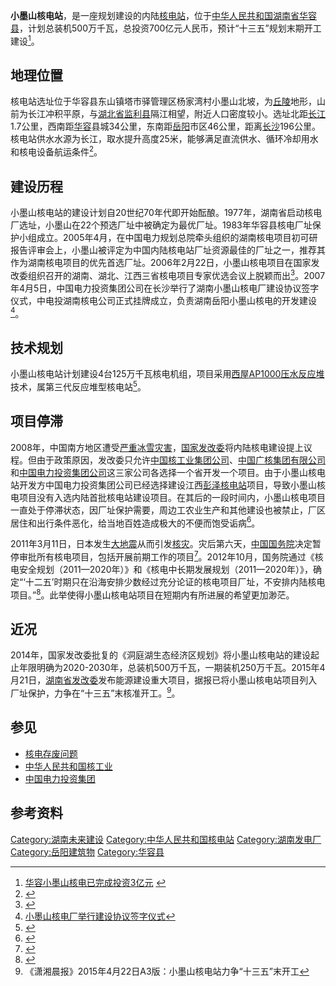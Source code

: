 {{noteTA|G1=核能}}
{{Infobox power station 
| name               = 小墨山核电站
| official_name      = 
| image              = 
| image_size         = 
| image_caption      = 
| image_alt          = 
| location_map       = China
| location_map_width = 
| location_map_text  = 
| lat_d     = 29
| lat_m     = 44
| lat_s     = 15
| lat_NS    = N
| long_d    = 112
| long_m    = 49
| long_s    = 35
| long_EW   = E
| coordinates_type   = type:landmark
| coordinates_display= inline,title
| coordinates_ref    = 
| country            = [[中华人民共和国|中国]]
| locale             = [[湖南省|湖南省]][[华容县|华容县]][[东山镇_(华容县)|东山镇]]
| status             = P
| construction_began = 
| commissioned       = 
| licence_expires    = 
| decommissioned     = 
| cost               = 700亿元人民币（预计）
| owner              = 
| operator           = 
| developer          = 
| constructor        = [[中国电力投资集团公司|中国电力投资集团公司]]湖南核电公司
| reactors_operate_mw= 
| reactors_const_mw  = 
| reactors_planned_mw= 4×125万千瓦
| reactors_decom_mw  = 
| reactors_cancel_mw = 
| reactor_type       = [[AP1000|AP1000]]
| reactor_supplier   = [[西屋公司|西屋公司]]
| turbine_manu_npp   = 
| installed_capacity = 
| max_planned_cap    = 
| capacity_factor    = 
| average_annual_gen = 
| net_generation     = 
| website            = 
| as_of              = 
| extra              = 
}}

'''小墨山核电站'''，是一座规划建设的内陆[[核电站|核电站]]，位于[[中华人民共和国|中华人民共和国]][[湖南省|湖南省]][[华容县|华容县]]，计划总装机500万千瓦，总投资700亿元人民币，预计“十三五”规划末期开工建设<ref>[http://www.yueyang.gov.cn/xqdt/hrx/content_263948.html 华容小墨山核电已完成投资3亿元] {{Wayback|url=http://www.yueyang.gov.cn/xqdt/hrx/content_263948.html |date=20160304070323 }}</ref>。

== 地理位置 ==
核电站选址位于华容县东山镇塔市驿管理区杨家湾村小墨山北坡，为[[丘陵|丘陵]]地形，山前为长江冲积平原，与[[湖北省|湖北省]][[监利县|监利县]]隔江相望，附近人口密度较小。选址北距[[长江|长江]]1.7公里，西南距[[华容|华容]]县城34公里，东南距[[岳阳|岳阳]]市区46公里，距离[[长沙|长沙]]196公里。核电站供水水源为长江，取水提升高度25米，能够满足直流供水、循环冷却用水和核电设备航运条件<ref>{{Cite web |url=http://hn.rednet.cn/c/2009/01/09/1684525.htm |title=湖南力争将华容小墨山核电列入国家发展规划 |access-date=2015-04-23 |archive-date=2011-02-21 |archive-url=https://web.archive.org/web/20110221071456/http://hn.rednet.cn/c/2009/01/09/1684525.htm |dead-url=no }}</ref>。

== 建设历程 ==
小墨山核电站的建设计划自20世纪70年代即开始酝酿。1977年，湖南省启动核电厂选址，小墨山在22个预选厂址中被确定为最优厂址。1983年华容县核电厂址保护小组成立。2005年4月，在中国电力规划总院牵头组织的湖南核电项目初可研报告评审会上，小墨山被评定为中国内陆核电站厂址资源最佳的厂址之一，推荐其作为湖南核电项目的优先首选厂址。2006年2月22日，小墨山核电项目在国家发改委组织召开的湖南、湖北、江西三省核电项目专家优选会议上脱颖而出<ref>{{Cite web |url=http://www.heneng.net.cn/index.php?mod=npp&item=nps_show&nps_id=35 |title=中国核电信息网：小墨山核电站 |access-date=2015-04-23 |archive-date=2019-08-02 |archive-url=https://web.archive.org/web/20190802100024/http://www.heneng.net.cn/index.php?mod=npp&item=nps_show&nps_id=35 |dead-url=no }}</ref>。2007年4月5日，中国电力投资集团公司在长沙举行了湖南小墨山核电厂建设协议签字仪式，中电投湖南核电公司正式挂牌成立，负责湖南岳阳小墨山核电的开发建设<ref>[http://www.cpnn.com.cn/dlsj/200704090222.htm  小墨山核电厂举行建设协议签字仪式]{{dead link|date=2017年12月 |bot=InternetArchiveBot |fix-attempted=yes }}</ref>。

== 技术规划 ==
小墨山核电站计划建设4台125万千瓦核电机组，项目采用[[西屋|西屋]][[AP1000|AP1000]][[压水反应堆|压水反应堆]]技术，属第三代反应堆型核电站<ref>{{Cite web |url=http://hunan.sina.com.cn/news/s/2014-03-31/080594098.html |title=岳阳小墨山核电完成投资约3亿元 总投资约700亿 |access-date=2015-04-23 |archive-date=2019-08-02 |archive-url=https://web.archive.org/web/20190802234954/http://hunan.sina.com.cn/news/s/2014-03-31/080594098.html |dead-url=no }}</ref>。

== 项目停滞 ==
2008年，中国南方地区遭受[[2008年中国南方水灾|严重冰雪灾害]]，[[国家发改委|国家发改委]]将内陆核电建设提上议程。但由于政策原因，发改委只允许[[中国核工业集团公司|中国核工业集团公司]]、[[中国广核集团有限公司|中国广核集团有限公司]]和[[中国电力投资集团公司|中国电力投资集团公司]]这三家公司各选择一个省开发一个项目。由于小墨山核电站开发方中国电力投资集团公司已经选择建设江西[[彭泽核电站|彭泽核电站]]项目，导致小墨山核电项目没有入选内陆首批核电站建设项目。在其后的一段时间内，小墨山核电项目一直处于停滞状态，因厂址保护需要，周边工农业生产和其他建设也被禁止，厂区居住和出行条件恶化，给当地百姓造成极大的不便而饱受诟病<ref>{{Cite web |url=http://www.chinastock.com.cn/yhwz_about.do?methodCall=getDetailInfo&docId=4579096 |title=等待37年的小墨山核电还需继续等下去吗 |access-date=2015-04-23 |archive-date=2019-08-02 |archive-url=https://web.archive.org/web/20190802123033/http://www.chinastock.com.cn/yhwz_about.do?methodCall=getDetailInfo&docId=4579096 |dead-url=no }}</ref>。

2011年3月11日，日本发生[[2011年日本东北地方太平洋近海地震|大地震]]从而引发[[福岛第一核电站事故|核灾]]。灾后第六天，[[中国国务院|中国国务院]]决定暂停审批所有核电项目，包括开展前期工作的项目<ref>{{Cite web |url=http://money.163.com/12/1025/07/8EL7D83N002529T0.html |title=内陆核电梦断“十二五” 百亿投资如何善后存疑 |access-date=2015-04-23 |archive-date=2016-03-05 |archive-url=https://web.archive.org/web/20160305014716/http://money.163.com/12/1025/07/8EL7D83N002529T0.html |dead-url=no }}</ref>。2012年10月，国务院通过《核电安全规划（2011—2020年）》和《核电中长期发展规划（2011—2020年）》，确定“‘十二五’时期只在沿海安排少数经过充分论证的核电项目厂址，不安排内陆核电项目。”<ref>{{Cite web |url=http://money.163.com/12/1024/17/8EJLB43O00253B0H.html |title=国务院：稳妥重启核电建设 暂不安排内陆核电 |access-date=2015-04-23 |archive-url=https://web.archive.org/web/20121027010136/http://money.163.com/12/1024/17/8EJLB43O00253B0H.html |archive-date=2012-10-27 |dead-url=yes }}</ref>。此举使得小墨山核电站项目在短期内有所进展的希望更加渺茫。

== 近况 ==
2014年，国家发改委批复的《洞庭湖生态经济区规划》将小墨山核电站的建设起止年限明确为2020-2030年，总装机500万千瓦，一期装机250万千瓦。2015年4月21日，[[湖南省发改委|湖南省发改委]]发布能源建设重大项目，据报已将小墨山核电站项目列入厂址保护，力争在“十三五”末核准开工。<ref>《潇湘晨报》2015年4月22日A3版：小墨山核电站力争“十三五”末开工</ref>。

== 参见 ==
{{Portal box|核技术|能源|湖南}}
{{中国核电站分布图}}
*[[核电存废问题|核电存废问题]]
*[[中华人民共和国核工业|中华人民共和国核工业]]
*[[中国电力投资集团|中国电力投资集团]]

== 参考资料 ==
{{Reflist|2}}

[[Category:湖南未来建设|Category:湖南未来建设]]
[[Category:中华人民共和国核电站|Category:中华人民共和国核电站]]
[[Category:湖南发电厂|Category:湖南发电厂]]
[[Category:岳阳建筑物|Category:岳阳建筑物]]
[[Category:华容县|Category:华容县]]

{{中华人民共和国核工业}}